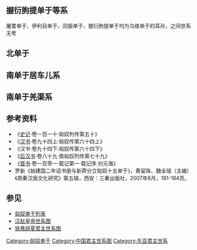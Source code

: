 {{CJK-New-Char|4908|ver=A}}
{{noteTA
|1=zh-hans:尸; zh-hant:尸;
|2=zh-hans:单于; zh-hant:單于;
}}
<center>
{{chart/start|style=font: 85% sans-serif;width:intrinsic;width:-moz-max-content;width:-webkit-max-content;width:max-content;}}
{{chart | | | | | | | | | | | | | | | | | | | | | | | | | | | | | |Bx |Bx=[[南匈奴|南匈奴单于]]|boxstyle_Bx=background-color: #fb9;}}
{{chart | | | | | | | | | | | | | | | | | | | | | | | | | | | | | |Nx |Nx=[[北匈奴|北匈奴单于]]|boxstyle_Nx=background-color: #00FF00;}}
{{chart | | | | | | | | | | | | | | | | | | | | | | | | | Tm |Tm=[[头曼|头曼]]<br>?-'''前209年'''}} 
{{chart | | | | | | | | | | | | | | | | | | | | | | | | | |!}}
{{chart | | | | | | | | | | | | | | | | | | | | | | | | | Md |Md=[[冒顿|冒顿]]<br>'''前209年-前174年'''}}
{{chart | | | | | | | | | | | | | | | | | | | | | | | | | |)|-|-|-|.}}
{{chart | | | | | | | | | | | | | | | | | | | | | | | | | Ls | | Lg |Ls=[[老上单于|老上单于]]<br>稽粥<br>'''前174年-前161年'''|Lg=罗姑比}}
{{chart | | | | | | | | | | | | | |,|-|-|-|-|-|-|-|v|-|-|-|(}}
{{chart | | | | | | | | | | | | | Jc | | | | | | Zx | | Yz |Jc=[[军臣单于|军臣单于]]<br>'''前161年-前126年'''|Zx=[[赵信|赵信]]妻|Yz=[[伊稚斜单于|伊稚斜单于]]<br>'''前126年-前114年'''}}
{{chart | | | | | | | | | | | | | |!| | | |,|-|-|-|v|-|-|-|(}}
{{chart | | | | | | | | | | | | | Yd | | Ww | | Gl | | Qt |Yd=涉安侯<br>[[於單|於單]]|Ww=[[乌维单于|乌维单于]]<br>'''前114年-前105年'''|Gl=[[呴犁湖单于|呴犁湖单于]]<br>'''前102年-前101年'''|Qt= [[且鞮侯单于|且鞮侯单于]]<br>'''前101年-前96年'''}}
{{chart | | | | | | | | | | | | | | | | | |!| | | | | | | |)|-|-|-|v|-|-|-|v|-|-|-|v|-|-|-|.}}
{{chart | | | | | | | | | | | | | | | | | Er | | | | | | Hl | | Ll | | Zd | | Zw | | Yg |Mo=□|Er=[[儿单于|儿单于]]<br>乌师庐<br>'''前104年-前102年'''|Hl=[[狐鹿姑单于|狐鹿姑单于]]<br>'''前96年-前85年'''|Ll=[[李陵|李陵]]妻|Zd=[[左大将_(且鞮侯单于之子)|左大将]]|Zw=[[左大都尉_(且鞮侯单于之子)|左大都尉]]|Yg=[[右谷蠡王_(且鞮侯单于之子)|右谷蠡王]]}}
{{chart | | | | | | | | | | | | | | | | | |,|-|-|-|v|-|-|-|+|-|-|-|.| | | |)|-|-|-|v|-|-|-|.}}
{{chart | | | | | | | | | | | | | | | | | Hy | | Zg | | Xl | | Gl | | Wc | | Cl | | Xx | |Hy=[[壶衍鞮单于|壶衍鞮单于]]<br>'''前85年-前68年'''|Zg=[[左谷蠡王_(狐鹿姑单于之子)|左谷蠡王]]|Xl=[[虚闾权渠单于|虚闾权渠单于]]<br>'''前68年-前60年'''||Gl=[[李广利|李广利]]妻|Wc=[[乌禅幕|乌禅幕]]妻|Cl=[[车犁单于|车犁单于]]<br>'''前57-前56'''|Xx=日逐王<br>[[先贤掸|先贤掸]]}} 
{{chart | |,|-|-|-|-|-|-|-|-|-|-|-|-|-|-|-|-|-|-|-|-|-|-|-|+|-|-|-|.}}
{{chart | Zz | | | | | | | | | | | | | | | | | | | | | | Hh | | Yg | | | | Mo=□|Zz=[[郅支单于|郅支单于]]<br>呼屠吾斯<br>'''前56年-前36年'''|Hh=[[呼韩邪单于|呼韩邪单于]]<br>稽侯狦<br>'''前58年-前31年'''|Yg=[[右谷蠡王_(虚闾权渠单于之子)|右谷蠡王]] }}
{{chart | |!| | | |,|-|-|-|-|-|-|-|-|-|-|-|v|-|-|-|v|-|-|-|+|-|-|-|v|-|-|-|-|-|-|-|-|-|-|-|-|-|-|-|-|-|-|-|-|-|-|-|-|-|-|-|-|-|-|-|v|-|-|-|v|-|-|-|v|-|-|-|v|-|-|-|.| |}}
{{chart | Jy | | Fz | | | | | | | | | | Sx | | Cy | | Wz | | Lh | | | | | | | | | | | | | | | | | | | | | | | | | | | | | | Wl | | Le | | Hd | | Zl | | Yt |Mo=□|Jy=右大将<br>[[驹于利受|驹于利受]]|Fz=[[复株絫若鞮单于|复株絫若鞮单于]]<br>雕陶莫皋<br>'''前31年-前20年'''|Sx=[[搜谐单于|搜谐单于]]<br>且糜胥<br>'''前20年-前12年'''|Cy=[[车牙单于|车牙单于]]<br>且莫车<br>'''前12年-前8年'''|Wz=[[乌珠留单于|乌珠留单于]]<br>囊知牙斯<br>'''前8年-13年'''|Wl=[[乌累若鞮单于|乌累若鞮单于]]<br>咸<br>'''13年-18年'''|Le=左贤王<br>乐|Hd=[[呼都而尸道皐若鞮单于|呼都而尸道皐若鞮单于]]<br>舆<br>'''18年-46年'''|Zl=右贤王<br>[[铢娄渠堂|铢娄渠堂]]|Lh=右贤王<br>[[卢浑|卢浑]]|Yt=右谷蠡王<br>[[伊屠智牙师|伊屠智牙师]]}} 
{{chart | |,|-|-|-|+|-|-|-|-|-|-|-|.| | | |!| | | |!| | | |)|-|-|-|v|-|-|-|v|-|-|-|v|-|-|-|v|-|-|-|v|-|-|-|v|-|-|-|.| | | |,|-|-|-|+|-|-|-|.| | | |)|-|-|-|.| }}
{{chart | Xx | | Ym |-| Xb| | Dy | | Ql | | Wu | |Xl | | Wd | | Du | | Yd | | Jl | | Jj | |Qf | |Yf | | De | | Zh | | Ji | | Wa | |Pn |Xx=[[醯諧屠奴侯|醯諧屠奴侯]]|Ym=[[伊墨居次|伊墨居次]]<br>云|Xb=[[须卜单于|须卜单于]]<br>当<br>'''18年-21年'''|Dy=[[当于居次|当于居次]]|Ql=左祝都韩王<br>[[朐留斯侯|朐留斯侯]]|Wu=右於駼仇撣王<br>[[乌夷当|乌夷当]]|Xl=[[䤈落尸逐鞮单于|䤈落尸逐鞮单于]]<br>比<br>'''48年-56年'''|boxstyle_Xl=background-color: #fb9;|Wd=右股奴王<br>[[乌鞮牙斯|乌鞮牙斯]]|Du=左日逐王<br>都|Yd=右大且渠王<br>方|Jl=左於駼仇掸王<br>[[稽留昆|稽留昆]]|Jj=[[斩将王_(乌珠留单于之子)|斩将王]]|Qf=[[丘浮尤鞮单于|丘浮尤鞮单于]]<br>莫<br>'''56年-57年'''|boxstyle_Qf=background-color: #fb9;|Yf=[[伊伐于虑鞮单于|伊伐于虑鞮单于]]<br>汗<br>'''57年-59年'''|boxstyle_Yf=background-color: #fb9;|De=[[顺单于_(登)|顺单于]]<br>登<br>'''11年-12年'''|Zh=[[顺单于_(助)|顺单于]]<br>助<br>'''11年'''|Ji=角|Wa=[[乌达鞮侯|乌达鞮侯]]<br>'''46年'''|Pn=[[蒲奴|蒲奴]]<br>'''46年'''-?|boxstyle_Pn=background-color: #00FF00;}}
{{chart | | | | | | | | | | | | | | | | | |,|-|-|-|-|-|-|-|+|-|-|-|-|-|-|-|-|-|-|-|.| | | | | | | | | | | |!| | | |)|-|-|-|.}}
{{chart | | | | | | | | | | | | | | | | |Xt | | | | | |Hx | | | | | | | | | |Xl | | | | | | | | | |Qc | |Yt | |Ag |Xt=[[䤈僮尸逐侯鞮单于|䤈僮尸逐侯鞮单于]]<br>适<br>'''59年-63年'''|boxstyle_Xt=background-color: #fb9;|Hx=[[湖邪尸逐侯鞮单于|湖邪尸逐侯鞮单于]]<br>长<br>'''63年-85年'''|boxstyle_Hx=background-color: #fb9;|Xl=[[休兰尸逐侯鞮单于|休兰尸逐侯鞮单于]]<br>屯屠何<br>'''88年-93年'''|boxstyle_Xl=background-color: #fb9;|Qc=[[丘除车林鞮单于|丘除车林鞮单于]]<br>苏<br>'''63年'''|boxstyle_Qc=background-color: #fb9;|Yt=[[伊屠於闾鞮单于|伊屠於闾鞮单于]]<br>宣<br>'''85年-88年'''|boxstyle_Yt=background-color: #fb9;|Ag=[[安国_(单于)|安国]]<br>'''93年-94年'''|boxstyle_Ag=background-color: #fb9;}}
{{chart | | | | | | | | | | | | | | | | | |!| | | |,|-|-|-|+|-|-|-|v|-|-|-|.| | | |!}}
{{chart | | | | | | | | | | | | | | | | |Td | |Ws | |Wj | |Qt | | Zx | |Fh |Td=[[亭独尸逐侯鞮单于|亭独尸逐侯鞮单于]]<br>师子<br>'''94年-98年'''|boxstyle_Td=background-color: #fb9;|Ws=[[万氏尸逐鞮单于|万氏尸逐鞮单于]]<br>檀<br>'''98年-124年'''|boxstyle_Ws=background-color: #fb9;|Wj=[[乌稽侯尸逐鞮单于|乌稽侯尸逐鞮单于]]<br>拔<br>'''124年-128年'''|boxstyle_Wj=background-color: #fb9;|Qt=[[去特若尸逐就单于|去特若尸逐就单于]]<br>休利<br>'''128年-140年'''|boxstyle_Qt=background-color: #fb9;|Zx=[[左贤王_(去特若尸逐就单于之弟)|左贤王]]|Fh=[[逢侯|逢侯]]<br>'''94年-118年'''|boxstyle_Fh=background-color: #00FF00;}}
{{chart/end}}
</center>

==握衍朐提单于等系==
屠耆单于、伊利目单于、闰振单于、握衍朐提单于均为乌维单于的耳孙，之间世系无考
<center>
{{chart/start|style=font: 85% sans-serif;}}
{{chart | | | | | | | | | Mo |Mo=□}}
{{chart | |,|-|-|-|-|-|-|-|+|-|-|-|.}}
{{chart | Mo | | | | | | Mo | | Mo |Mo=□}} 
{{chart | |)|-|-|-|.| | | |!| | | |)|-|-|-|v|-|-|-|.| |}}
{{chart | Tq | | Yl | | Rz | | Wy | | Sz | | Yx |Tq=[[屠耆单于|屠耆单于]]<br>薄胥堂<br>'''前58年-前56年'''|Yl=[[伊利目单于|伊利目单于]]<br>'''前49年'''|Rz=[[闰振单于|闰振单于]]<br>'''前56年-前54年'''|Wy=[[握衍朐提单于|握衍朐提单于]]<br>屠耆堂<br>'''前60年-前58年'''|Sz=伊酋若王<br>[[胜之|胜之]]|Yx=[[右贤王_(握衍朐提单于之弟)|右贤王]]}}
{{chart | |)|-|-|-|.| | | | | | | |!}}
{{chart | Dt | | Gm | | | | | | Aj |Dt=左谷蠡王<br>[[都涂吾西|都涂吾西]]|Gm=右谷蠡王<br>[[姑瞀楼头|姑瞀楼头]]|Aj=[[奥鞬王_(握衍朐提单于之子)|奥鞬王]]}}
{{chart/end}}
</center>

==北单于==
<center>
{{chart/start|style=font: 85% sans-serif;}}
{{chart | | | | | Mo |Mo=□}}
{{chart | |,|-|-|-|+|-|-|-|.| |}}
{{chart |Be | |Yl | |Yc |Be=[[北單于_(優留單于之兄)|北單于]]<br>'''88年'''-?|boxstyle_Be=background-color: #00FF00;|Yl=[[优留单于|优留单于]]<br>？-'''87年'''|boxstyle_Yl=background-color: #00FF00;|Yc=[[於除鞬|於除鞬]]<br>'''91年-93年'''|boxstyle_Yc=background-color: #00FF00;}}
{{chart/end}}
</center>

==南单于居车儿系==
<center>
{{chart/start|style=font: 85% sans-serif;}}
{{chart |Yl |Yl=[[伊陵尸逐就单于|伊陵尸逐就单于]]<br>居车儿<br>'''147年-172年'''|boxstyle_Yl=background-color: #fb9;}}
{{chart | |!|}}
{{chart |Tt |Tt=[[屠特若尸逐就单于|屠特若尸逐就单于]]<br>'''172年-178年'''|boxstyle_Tt=background-color: #fb9;}}
{{chart | |!|}}
{{chart |Hz |Hz=[[呼徵|呼徵]]<br>'''178年-179年'''|boxstyle_Hz=background-color: #fb9;}}
{{chart/end}}
</center>

==南单于羌渠系==
<center>
{{chart/start|style=font: 85% sans-serif;}}
{{chart | |,|-|-|-|v|-|-|-|.| |}}
{{chart |Qq | | Qb | | Pl|Qq=[[羌渠|羌渠]]<br>'''179年-188年'''|boxstyle_Qq=background-color: #fb9;|Qb=[[去卑|去卑]]|Pl=右谷蠡王<br>[[潘六奚|潘六奚]]}}
{{chart | |)|-|-|-|.|}}
{{chart |Cz | |Hc |Cz=[[持至尸逐侯单于|持至尸逐侯单于]]<br>於扶罗<br>'''188年-195年'''|boxstyle_Cz=background-color: #fb9;|Hc=[[呼厨泉|呼厨泉]]<br>'''195年-216年'''|boxstyle_Hc=background-color: #fb9;}}
{{chart | |!|}}
{{chart | Ba | Ba=左部帅<br>[[劉豹_(匈奴)|刘豹]]}}
{{chart | |!|}}
{{chart | Yu |Yu=[[刘渊|刘渊]]}}
{{chart/end}}
</center>

==参考资料==
*《[[史记|史记]]·卷一百一十·匈奴列传第五十》
*《[[汉书|汉书]]·卷九十四上·匈奴传第六十四上》 
*《汉书·卷九十四下·匈奴传第六十四下》
*《[[后汉书|后汉书]]·卷八十九·南匈奴列传第七十九》
*《[[晋书|晋书]]·卷一百零一·载记第一·载记序·刘元海》
*罗新《始建国二年诏书册与新莽分立匈奴十五单于》，黄留珠、魏全瑞（主编）《周秦汉唐文化研究》第五辑，西安：三秦出版社，2007年6月，181-184页。

==参见==
*[[匈奴单于列表|匈奴单于列表]] 
*[[汉赵皇帝世系图|汉赵皇帝世系图]]
*[[铁弗胡夏君主世系图|铁弗胡夏君主世系图]] 

{{匈奴单于}}
{{中国君主世系图}} 

[[Category:匈奴单于|Category:匈奴单于]]
[[Category:中国君主世系图|Category:中国君主世系图]]
[[Category:东亚君主世系|Category:东亚君主世系]]